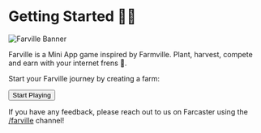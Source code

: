 
# Getting Started 👨‍🌾

![Farville Banner](/farville-banner.png)

Farville is a Mini App game inspired by Farmville. Plant, harvest, compete and earn with your internet frens 🌱.

Start your Farville journey by creating a farm:

<Button href={launch_url}>Start Playing</Button>

If you have any feedback, please reach out to us on Farcaster using the [/farville](https://warpcast.com/~/channel/farville) channel!
